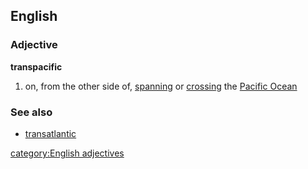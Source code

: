 ==English==
===Adjective===
'''transpacific'''
# on, from the other side of, [[spanning]] or [[crossing]] the [[Pacific Ocean]]
===See also===
*[[transatlantic]]
[[category:English adjectives]]